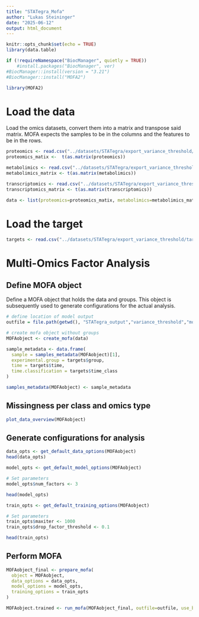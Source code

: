 ```yaml
---
title: "STATegra_Mofa"
author: "Lukas Steininger"
date: "2025-06-12"
output: html_document
---
```


```r
knitr::opts_chunk$set(echo = TRUE)
library(data.table)

if (!requireNamespace("BiocManager", quietly = TRUE))
    #install.packages("BiocManager", ver)
#BiocManager::install(version = "3.21")
#BiocManager::install("MOFA2")

library(MOFA2)
```

# Load the data

Load the omics datasets, convert them into a matrix and transpose said matrix. MOFA expects the samples to be in the columns and the features to be in the rows.

```r
proteomics <- read.csv("../datasets/STATegra/export_variance_threshold/proteomics.csv", row.names = 1)
proteomics_matix <-  t(as.matrix(proteomics))

metabolimics <- read.csv("../datasets/STATegra/export_variance_threshold/metabolomics.csv", row.names = 1)
metabolimics_matrix <- t(as.matrix(metabolimics))

transcriptomics <- read.csv("../datasets/STATegra/export_variance_threshold/transcriptomics.csv", row.names = 1)
transcriptomics_matrix <- t(as.matrix(transcriptomics))

data <- list(proteomics=proteomics_matix, metabolimics=metabolimics_matrix, transcriptomics=transcriptomics_matrix)
```

# Load the target

```r
targets <- read.csv("../datasets/STATegra/export_variance_threshold/targets.csv", row.names = 1)
```

# Multi-Omics Factor Analysis

## Define MOFA object

Define a MOFA object that holds the data and groups. This object is subsequently used to generate configurations for the actual analysis.

```r
# define location of model output
outfile = file.path(getwd(), "STATegra_output","variance_threshold","model_STATegra_no_group.hdf5")

# create mofa object without groups
MOFAobject <- create_mofa(data)

sample_metadata <- data.frame(
  sample = samples_metadata(MOFAobject)[1],
  experimental.group = targets$group,
  time = targets$time,
  time.classification = targets$time_class
)

samples_metadata(MOFAobject) <- sample_metadata
```

## Missingness per class and omics type

```r
plot_data_overview(MOFAobject)
```

## Generate configurations for analysis

```r
data_opts <- get_default_data_options(MOFAobject)
head(data_opts)
```

```r
model_opts <- get_default_model_options(MOFAobject)

# Set parameters
model_opts$num_factors <- 3

head(model_opts)
```

```r
train_opts <- get_default_training_options(MOFAobject)

# Set parameters
train_opts$maxiter <- 1000
train_opts$drop_factor_threshold <- 0.1

head(train_opts)
```

## Perform MOFA

```r
MOFAobject_final <- prepare_mofa(
  object = MOFAobject,
  data_options = data_opts,
  model_options = model_opts,
  training_options = train_opts
)

MOFAobject.trained <- run_mofa(MOFAobject_final, outfile=outfile, use_basilisk = TRUE)
```
